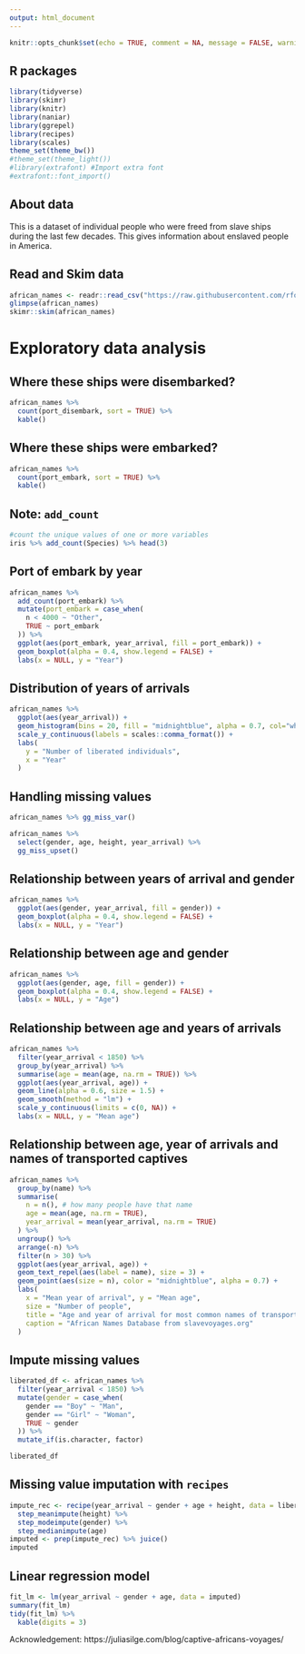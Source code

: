 ```yaml
---
output: html_document
---
```


```r
knitr::opts_chunk$set(echo = TRUE, comment = NA, message = FALSE, warning = FALSE)
```

## R packages

```r
library(tidyverse)
library(skimr)
library(knitr)
library(naniar)
library(ggrepel)
library(recipes)
library(scales)
theme_set(theme_bw())
#theme_set(theme_light())
#library(extrafont) #Import extra font
#extrafont::font_import()
```

## About data

This is a dataset of individual people who were freed from slave ships during the last few decades. This gives information about enslaved people in America.

## Read and Skim data

```r
african_names <- readr::read_csv("https://raw.githubusercontent.com/rfordatascience/tidytuesday/master/data/2020/2020-06-16/african_names.csv")
glimpse(african_names)
skimr::skim(african_names)

```

# Exploratory data analysis

## Where these ships were disembarked?

```r
african_names %>%
  count(port_disembark, sort = TRUE) %>%
  kable()
```

## Where these ships were embarked?

```r
african_names %>%
  count(port_embark, sort = TRUE) %>%
  kable()
```



## Note: `add_count`

```r
#count the unique values of one or more variables
iris %>% add_count(Species) %>% head(3)
```

## Port of embark by year

```r

african_names %>%
  add_count(port_embark) %>%
  mutate(port_embark = case_when(
    n < 4000 ~ "Other",
    TRUE ~ port_embark
  )) %>%
  ggplot(aes(port_embark, year_arrival, fill = port_embark)) +
  geom_boxplot(alpha = 0.4, show.legend = FALSE) +
  labs(x = NULL, y = "Year")
```

## Distribution of years of arrivals

```r
african_names %>%
  ggplot(aes(year_arrival)) +
  geom_histogram(bins = 20, fill = "midnightblue", alpha = 0.7, col="white") +
  scale_y_continuous(labels = scales::comma_format()) +
  labs(
    y = "Number of liberated individuals",
    x = "Year"
  )
```

## Handling missing values

```r
african_names %>% gg_miss_var()
```



```r
african_names %>%
  select(gender, age, height, year_arrival) %>%
  gg_miss_upset()
```

## Relationship between years of arrival and gender

```r
african_names %>%
  ggplot(aes(gender, year_arrival, fill = gender)) +
  geom_boxplot(alpha = 0.4, show.legend = FALSE) +
  labs(x = NULL, y = "Year")
```

## Relationship between age and gender

```r
african_names %>%
  ggplot(aes(gender, age, fill = gender)) +
  geom_boxplot(alpha = 0.4, show.legend = FALSE) +
  labs(x = NULL, y = "Age")
```

## Relationship between age and years of arrivals

```r
african_names %>%
  filter(year_arrival < 1850) %>%
  group_by(year_arrival) %>%
  summarise(age = mean(age, na.rm = TRUE)) %>%
  ggplot(aes(year_arrival, age)) +
  geom_line(alpha = 0.6, size = 1.5) +
  geom_smooth(method = "lm") +
  scale_y_continuous(limits = c(0, NA)) +
  labs(x = NULL, y = "Mean age")

```

## Relationship between age, year of arrivals and names of transported captives

```r
african_names %>%
  group_by(name) %>%
  summarise(
    n = n(), # how many people have that name
    age = mean(age, na.rm = TRUE),
    year_arrival = mean(year_arrival, na.rm = TRUE)
  ) %>%
  ungroup() %>%
  arrange(-n) %>%
  filter(n > 30) %>%
  ggplot(aes(year_arrival, age)) +
  geom_text_repel(aes(label = name), size = 3) +
  geom_point(aes(size = n), color = "midnightblue", alpha = 0.7) +
  labs(
    x = "Mean year of arrival", y = "Mean age",
    size = "Number of people",
    title = "Age and year of arrival for most common names of transported captives",
    caption = "African Names Database from slavevoyages.org"
  )

```

## Impute missing values

```r
liberated_df <- african_names %>%
  filter(year_arrival < 1850) %>% 
  mutate(gender = case_when(
    gender == "Boy" ~ "Man",
    gender == "Girl" ~ "Woman",
    TRUE ~ gender
  )) %>%
  mutate_if(is.character, factor)

liberated_df

```

## Missing value imputation with `recipes`

```r
impute_rec <- recipe(year_arrival ~ gender + age + height, data = liberated_df) %>%
  step_meanimpute(height) %>%
  step_modeimpute(gender) %>%
  step_medianimpute(age)
imputed <- prep(impute_rec) %>% juice()
imputed
```

## Linear regression model

```r
fit_lm <- lm(year_arrival ~ gender + age, data = imputed)
summary(fit_lm)
tidy(fit_lm) %>%
  kable(digits = 3)
```

Acknowledgement: https://juliasilge.com/blog/captive-africans-voyages/
